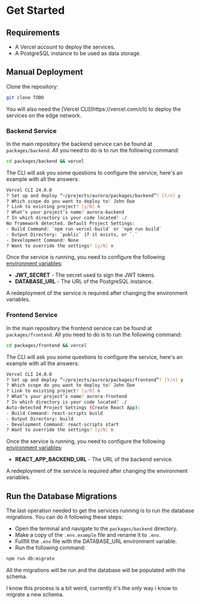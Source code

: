 
# Get Started

## Requirements

- A Vercel account to deploy the services.
- A PostgreSQL instance to be used as data storage.

## Manual Deployment

Clone the repository:

```bash
git clone TODO
```

<Callout>
  You will also need the [Vercel CLI](https://vercel.com/cli) to deploy the
  services on the edge network.
</Callout>

### Backend Service

In the main repository the backend service can be found at `packages/backend`.
All you need to do is to run the following command:

```bash
cd packages/backend && vercel
```

The CLI will ask you some questions to configure the service, here's an example
with all the answers:

```bash
Vercel CLI 24.0.0
? Set up and deploy “~/projects/aurora/packages/backend”? [Y/n] y
? Which scope do you want to deploy to? John Doe
? Link to existing project? [y/N] n
? What’s your project’s name? aurora-backend
? In which directory is your code located? ./
No framework detected. Default Project Settings:
- Build Command: `npm run vercel-build` or `npm run build`
- Output Directory: `public` if it exists, or `.`
- Development Command: None
? Want to override the settings? [y/N] n
```

Once the service is running, you need to configure the following
[environment variables](https://vercel.com/docs/concepts/projects/environment-variables):

- **JWT_SECRET** - The secret used to sign the JWT tokens.
- **DATABASE_URL** - The URL of the PostgreSQL instance.

<Callout>
  A redeployment of the service is required after changing the environment
  variables.
</Callout>

### Frontend Service

In the main repository the frontend service can be found at `packages/frontend`.
All you need to do is to run the following command:

```bash
cd packages/frontend && vercel
```

The CLI will ask you some questions to configure the service, here's an example
with all the answers:

```bash
Vercel CLI 24.0.0
? Set up and deploy “~/projects/aurora/packages/frontend”? [Y/n] y
? Which scope do you want to deploy to? John Doe
? Link to existing project? [y/N] n
? What’s your project’s name? aurora-frontend
? In which directory is your code located? ./
Auto-detected Project Settings (Create React App):
- Build Command: react-scripts build
- Output Directory: build
- Development Command: react-scripts start
? Want to override the settings? [y/N] n
```

Once the service is running, you need to configure the following
[environment variables](https://vercel.com/docs/concepts/projects/environment-variables):

- **REACT_APP_BACKEND_URL** - The URL of the backend service.

<Callout>
  A redeployment of the service is required after changing the environment
  variables.
</Callout>

## Run the Database Migrations

The last operation needed to get the services running is to run the database
migrations. You can do it following these steps:

- Open the terminal and navigate to the `packages/backend` directory.
- Make a copy of the `.env.example` file and rename it to `.env`.
- Fullfill the `.env` file with the DATABASE_URL environment variable.
- Run the following command:

```bash
npm run db:migrate
```

All the migrations will be run and the database will be populated with the
schema.

<Callout>
  I know this process is a bit weird, currently it's the only way i know to
  migrate a new schema.
</Callout>
